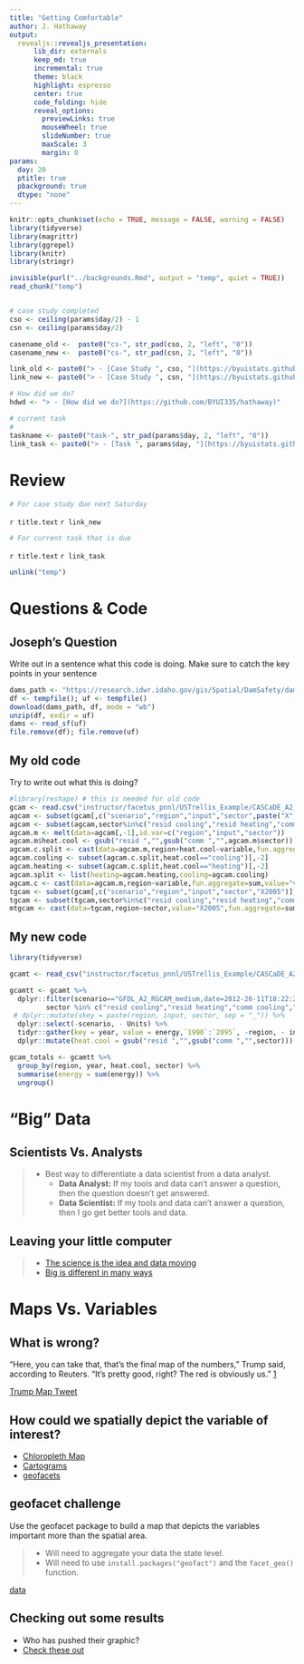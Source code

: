```yaml
---
title: "Getting Comfortable"
author: J. Hathaway
output: 
  revealjs::revealjs_presentation:
      lib_dir: externals
      keep_md: true
      incremental: true
      theme: black
      highlight: espresso
      center: true
      code_folding: hide
      reveal_options:
        previewLinks: true
        mouseWheel: true
        slideNumber: true
        maxScale: 3
        margin: 0
params:
  day: 20
  ptitle: true
  pbackground: true
  dtype: "none"
---
```


```r
knitr::opts_chunk$set(echo = TRUE, message = FALSE, warning = FALSE)
library(tidyverse)
library(magrittr)
library(ggrepel)
library(knitr)
library(stringr)

invisible(purl("../backgrounds.Rmd", output = "temp", quiet = TRUE))
read_chunk("temp")


# case study completed
cso <- ceiling(params$day/2) - 1
csn <- ceiling(params$day/2) 

casename_old <-  paste0("cs-", str_pad(cso, 2, "left", "0"))
casename_new <-  paste0("cs-", str_pad(csn, 2, "left", "0"))

link_old <- paste0("> - [Case Study ", cso, "](https://byuistats.github.io/M335/weekly_projects/", str_replace(casename_old,"-",""), "_details.html)")
link_new <- paste0("> - [Case Study ", csn, "](https://byuistats.github.io/M335/weekly_projects/", str_replace(casename_new,"-",""), "_details.html)")

# How did we do?
hdwd <- "> - [How did we do?](https://github.com/BYUI335/hathaway)"

# current task
# 
taskname <- paste0("task-", str_pad(params$day, 2, "left", "0"))
link_task <- paste0("> - [Task ", params$day, "](https://byuistats.github.io/M335/class_tasks/", str_replace(taskname,"-",""), "_details.html)")
```

# Review

```r
# For case study due next Saturday
```

`r title.text`
`r link_new`


```r
# For current task that is due
```

`r title.text`
`r link_task`


```r
unlink("temp")
```

# Questions & Code

## Joseph's Question

Write out in a sentence what this code is doing. Make sure to catch the key points in your sentence

```r
dams_path <- "https://research.idwr.idaho.gov/gis/Spatial/DamSafety/dam.zip"
df <- tempfile(); uf <- tempfile()
download(dams_path, df, mode = "wb")
unzip(df, exdir = uf)
dams <- read_sf(uf)
file.remove(df); file.remove(uf)

```

## My old code

Try to write out what this is doing?


```r
#library(reshape) # this is needed for old code
gcam <- read.csv("instructor/facetus_pnnl/USTrellis_Example/CASCaDE_A2_Full.csv", stringsAsFactors = FALSE)
agcam <- subset(gcam[,c("scenario","region","input","sector",paste("X",seq(2005,2095,by=5),sep=""))],scenario=="GFDL_A2_RGCAM_medium,date=2012-26-11T18:22:24-05:00")
agcam <- subset(agcam,sector%in%c("resid cooling","resid heating","comm cooling","comm heating"))
agcam.m <- melt(data=agcam[,-1],id.var=c("region","input","sector"))
agcam.m$heat.cool <- gsub("resid ","",gsub("comm ","",agcam.m$sector))
agcam.c.split <- cast(data=agcam.m,region+heat.cool~variable,fun.aggregate=sum,value="value")
agcam.cooling <- subset(agcam.c.split,heat.cool=="cooling")[,-2]
agcam.heating <- subset(agcam.c.split,heat.cool=="heating")[,-2]
agcam.split <- list(heating=agcam.heating,cooling=agcam.cooling)
agcam.c <- cast(data=agcam.m,region~variable,fun.aggregate=sum,value="value")
tgcam <- subset(gcam[,c("scenario","region","input","sector","X2005")],scenario=="GFDL_A2_RGCAM_medium,date=2012-26-11T18:22:24-05:00")
tgcam <- subset(tgcam,sector%in%c("resid cooling","resid heating","comm cooling","comm heating"))
mtgcam <- cast(data=tgcam,region~sector,value="X2005",fun.aggregate=sum)

```

## My new code

```r
library(tidyverse)

gcamt <- read_csv("instructor/facetus_pnnl/USTrellis_Example/CASCaDE_A2_Full.csv")

gcamtt <- gcamt %>% 
  dplyr::filter(scenario=="GFDL_A2_RGCAM_medium,date=2012-26-11T18:22:24-05:00", 
         sector %in% c("resid cooling","resid heating","comm cooling","comm heating")) %>%
 # dplyr::mutate(skey = paste(region, input, sector, sep = "_")) %>%
  dplyr::select(-scenario, - Units) %>%
  tidyr::gather(key = year, value = energy,`1990`:`2095`, -region, - input, -sector) %>%
  dplyr::mutate(heat.cool = gsub("resid ","",gsub("comm ","",sector)))

gcam_totals <- gcamtt %>%
  group_by(region, year, heat.cool, sector) %>%
  summarise(energy = sum(energy)) %>% 
  ungroup()
```


# "Big" Data

## Scientists Vs. Analysts

> - Best way to differentiate a data scientist from a data analyst. 
>    - **Data Analyst:** If my tools and data can't answer a question, then the question doesn't get answered.
>    - **Data Scientist:** If my tools and data can't answer a question, then I go get better tools and data.

## Leaving your little computer

> - [The science is the idea and data moving](https://www.youtube.com/embed/Ewd5PXgLXlU?start=488)
> - [Big is different in many ways](https://www.youtube.com/embed/Ewd5PXgLXlU?start=690)

# Maps Vs. Variables

## What is wrong?

"Here, you can take that, that's the final map of the numbers," Trump said, according to Reuters.  "It's pretty good, right? The red is obviously us." [1](http://www.businessinsider.com/trump-2016-electoral-map-reuters-interview-xi-jinping-china-2017-4)

[Trump Map Tweet](../images/trump_map_tweet.png)

## How could we spatially depict the variable of interest?

- [Chloropleth Map](https://en.wikipedia.org/wiki/Choropleth_map)
- [Cartograms](https://en.wikipedia.org/wiki/Cartogram)
- [geofacets](https://hafen.github.io/geofacet/)

## geofacet challenge

Use the geofacet package to build a map that depicts the variables important more than the spatial area.

> - Will need to aggregate your data the state level.
> - Will need to use `install.packages("geofact")` and the `facet_geo()` function.

[data](../data/nytimes_presidential_elections_2016_results_county.csv")

## Checking out some results

- Who has pushed their graphic?
- [Check these out](http://www.businessinsider.com/2016-election-results-maps-population-adjusted-cartogram-2016-11/#heres-the-basic-electoral-college-map-with-states-that-hillary-clinton-won-in-blue-and-states-that-donald-trump-won-in-red-assuming-that-trumps-narrow-lead-in-michigan-continues-to-hold-1)